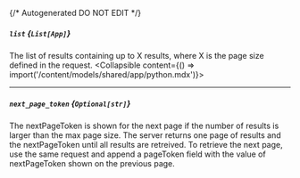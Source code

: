 {/* Autogenerated DO NOT EDIT  */}

##### `list` *{`List[App]`}*
The list of results containing up to X results, where X is the page size defined in the request.
<Collapsible content={() => import('/content/models/shared/app/python.mdx')}>
</Collapsible>

---
##### `next_page_token` *{`Optional[str]`}*
The nextPageToken is shown for the next page if the number of results is larger than the max page size.
 The server returns one page of results and the nextPageToken until all results are retreived.
 To retrieve the next page, use the same request and append a pageToken field with the value of nextPageToken shown on the previous page.

